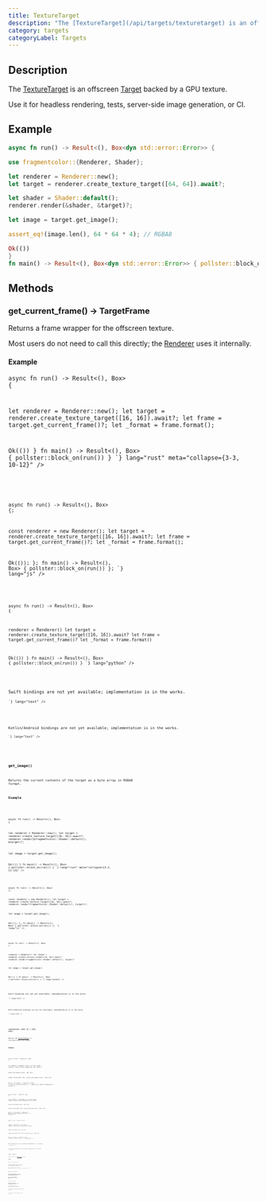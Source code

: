 ```yaml
---
title: TextureTarget
description: "The [TextureTarget](/api/targets/texturetarget) is an offscreen [Target](/api/core/target) backed by a GPU texture."
category: targets
categoryLabel: Targets
---
```



## Description

The [TextureTarget](/api/targets/texturetarget) is an offscreen [Target](/api/core/target) backed by a GPU texture.

Use it for headless rendering, tests, server-side image generation, or CI.

## Example

```rust collapse={1-1, 13-17}
async fn run() -> Result<(), Box<dyn std::error::Error>> {

use fragmentcolor::{Renderer, Shader};

let renderer = Renderer::new();
let target = renderer.create_texture_target([64, 64]).await?;

let shader = Shader::default();
renderer.render(&shader, &target)?;

let image = target.get_image();

assert_eq!(image.len(), 64 * 64 * 4); // RGBA8

Ok(())
}
fn main() -> Result<(), Box<dyn std::error::Error>> { pollster::block_on(run()) }
```

## Methods

### get_current_frame() -&gt; TargetFrame

Returns a frame wrapper for the offscreen texture.

Most users do not need to call this directly; the [Renderer](/api/core/renderer) uses it internally.

#### Example

<Tabs>

<TabItem label="Rust">
<Code
code={`
use fragmentcolor::Renderer;

async fn run() -> Result<(), Box<dyn std::error::Error>> {

let renderer = Renderer::new();
let target = renderer.create_texture_target([16, 16]).await?;
let frame = target.get_current_frame()?;
let _format = frame.format();

Ok(())
}
fn main() -> Result<(), Box<dyn std::error::Error>> { pollster::block_on(run()) }
`}
lang="rust" meta="collapse={3-3, 10-12}"
/>

</TabItem>

<TabItem label="JavaScript">
<Code
code={`

async fn run() -> Result<(), Box<dyn std::error::Error>> {;

const renderer = new Renderer();
let target = renderer.create_texture_target([16, 16]).await?;
let frame = target.get_current_frame()?;
let _format = frame.format();

Ok(());
};
fn main() -> Result<(), Box<dyn std::error::Error>> { pollster::block_on(run()) };
`}
lang="js"
/>

</TabItem>

<TabItem label="Python">
<Code
code={`
from fragmentcolor import Renderer

async fn run() -> Result<(), Box<dyn std::error::Error>> {

renderer = Renderer()
let target = renderer.create_texture_target([16, 16]).await?
let frame = target.get_current_frame()?
let _format = frame.format()

Ok(())
}
fn main() -> Result<(), Box<dyn std::error::Error>> { pollster::block_on(run()) }
`}
lang="python"
/>

</TabItem>

<TabItem label="Swift">
<Aside type="caution" title="Work in progress">Swift bindings are not yet available; implementation is in the works.</Aside>
<Code
code={`
// Swift placeholder â bindings WIP

`}
lang="text"
/>

</TabItem>

<TabItem label="Kotlin">
<Aside type="caution" title="Work in progress">Kotlin/Android bindings are not yet available; implementation is in the works.</Aside>
<Code
code={`
// Kotlin placeholder â bindings WIP

`}
lang="text"
/>

</TabItem>

</Tabs>

### get_image()

Returns the current contents of the target as a byte array in RGBA8 format.

#### Example

<Tabs>

<TabItem label="Rust">
<Code
code={`
use fragmentcolor::Renderer;

async fn run() -> Result<(), Box<dyn std::error::Error>> {

let renderer = Renderer::new();
let target = renderer.create_texture_target([16, 16]).await?;
renderer.render(&fragmentcolor::Shader::default(), &target)?;

let image = target.get_image();

Ok(())
}
fn main() -> Result<(), Box<dyn std::error::Error>> { pollster::block_on(run()) }
`}
lang="rust" meta="collapse={3-3, 11-13}"
/>

</TabItem>

<TabItem label="JavaScript">
<Code
code={`

async fn run() -> Result<(), Box<dyn std::error::Error>> {;

const renderer = new Renderer();
let target = renderer.create_texture_target([16, 16]).await?;
renderer.render(fragmentcolor::Shader::default(), target)?;

let image = target.get_image();

Ok(());
};
fn main() -> Result<(), Box<dyn std::error::Error>> { pollster::block_on(run()) };
`}
lang="js"
/>

</TabItem>

<TabItem label="Python">
<Code
code={`
from fragmentcolor import Renderer

async fn run() -> Result<(), Box<dyn std::error::Error>> {

renderer = Renderer()
let target = renderer.create_texture_target([16, 16]).await?
renderer.render(fragmentcolor::Shader::default(), target)?

let image = target.get_image()

Ok(())
}
fn main() -> Result<(), Box<dyn std::error::Error>> { pollster::block_on(run()) }
`}
lang="python"
/>

</TabItem>

<TabItem label="Swift">
<Aside type="caution" title="Work in progress">Swift bindings are not yet available; implementation is in the works.</Aside>
<Code
code={`
// Swift placeholder â bindings WIP

`}
lang="text"
/>

</TabItem>

<TabItem label="Kotlin">
<Aside type="caution" title="Work in progress">Kotlin/Android bindings are not yet available; implementation is in the works.</Aside>
<Code
code={`
// Kotlin placeholder â bindings WIP

`}
lang="text"
/>

</TabItem>

</Tabs>

### resize(size: [u32; 2] | (u32, u32))

Resizes the [TextureTarget](/api/targets/texturetarget) to the given width and height.

#### Example

<Tabs>

<TabItem label="Rust">
<Code
code={`
use fragmentcolor::Renderer;

async fn run() -> Result<(), Box<dyn std::error::Error>> {

let renderer = Renderer::new();
let mut target = renderer.create_texture_target([64, 64]).await?;

assert_eq!(target.size(), [64, 64]);

target.resize([128, 32]);
assert_eq!(target.size(), [128, 32]);

Ok(())
}
fn main() -> Result<(), Box<dyn std::error::Error>> { pollster::block_on(run()) }
`}
lang="rust" meta="collapse={3-3, 13-15}"
/>

</TabItem>

<TabItem label="JavaScript">
<Code
code={`

async fn run() -> Result<(), Box<dyn std::error::Error>> {;

const renderer = new Renderer();
let mut target = renderer.create_texture_target([64, 64]).await?;

assert_eq!(target.size(), [64, 64]);

target.resize([128, 32]);
assert_eq!(target.size(), [128, 32]);

Ok(());
};
fn main() -> Result<(), Box<dyn std::error::Error>> { pollster::block_on(run()) };
`}
lang="js"
/>

</TabItem>

<TabItem label="Python">
<Code
code={`
from fragmentcolor import Renderer

async fn run() -> Result<(), Box<dyn std::error::Error>> {

renderer = Renderer()
let mut target = renderer.create_texture_target([64, 64]).await?

assert_eq!(target.size(), [64, 64])

target.resize([128, 32])
assert_eq!(target.size(), [128, 32])

Ok(())
}
fn main() -> Result<(), Box<dyn std::error::Error>> { pollster::block_on(run()) }
`}
lang="python"
/>

</TabItem>

<TabItem label="Swift">
<Aside type="caution" title="Work in progress">Swift bindings are not yet available; implementation is in the works.</Aside>
<Code
code={`
// Swift placeholder â bindings WIP

`}
lang="text"
/>

</TabItem>

<TabItem label="Kotlin">
<Aside type="caution" title="Work in progress">Kotlin/Android bindings are not yet available; implementation is in the works.</Aside>
<Code
code={`
// Kotlin placeholder â bindings WIP

`}
lang="text"
/>

</TabItem>

</Tabs>

### size() -&gt; [u32; 2]

Returns the size of the [TextureTarget](/api/targets/texturetarget) in pixels.

#### Example

<Tabs>

<TabItem label="Rust">
<Code
code={`
use fragmentcolor::Renderer;

async fn run() -> Result<(), Box<dyn std::error::Error>> {

let renderer = Renderer::new();
let target = renderer.create_texture_target([64, 64]).await?;
assert_eq!(target.size(), [64, 64]);

Ok(())
}
fn main() -> Result<(), Box<dyn std::error::Error>> { pollster::block_on(run()) }
`}
lang="rust" meta="collapse={3-3, 9-11}"
/>

</TabItem>

<TabItem label="JavaScript">
<Code
code={`

async fn run() -> Result<(), Box<dyn std::error::Error>> {;

const renderer = new Renderer();
let target = renderer.create_texture_target([64, 64]).await?;
assert_eq!(target.size(), [64, 64]);

Ok(());
};
fn main() -> Result<(), Box<dyn std::error::Error>> { pollster::block_on(run()) };
`}
lang="js"
/>

</TabItem>

<TabItem label="Python">
<Code
code={`
from fragmentcolor import Renderer

async fn run() -> Result<(), Box<dyn std::error::Error>> {

renderer = Renderer()
let target = renderer.create_texture_target([64, 64]).await?
assert_eq!(target.size(), [64, 64])

Ok(())
}
fn main() -> Result<(), Box<dyn std::error::Error>> { pollster::block_on(run()) }
`}
lang="python"
/>

</TabItem>

<TabItem label="Swift">
<Aside type="caution" title="Work in progress">Swift bindings are not yet available; implementation is in the works.</Aside>
<Code
code={`
// Swift placeholder â bindings WIP

`}
lang="text"
/>

</TabItem>

<TabItem label="Kotlin">
<Aside type="caution" title="Work in progress">Kotlin/Android bindings are not yet available; implementation is in the works.</Aside>
<Code
code={`
// Kotlin placeholder â bindings WIP

`}
lang="text"
/>

</TabItem>

</Tabs>
